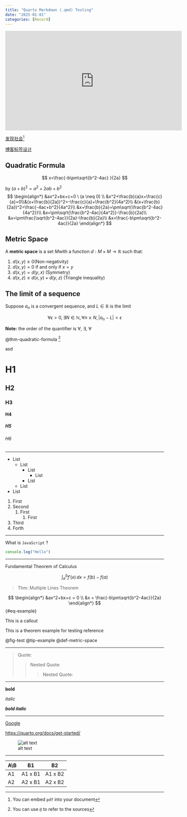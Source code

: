 ```yaml
---
title: "Quarto Markdown (.qmd) Testing"
date: "2025-01-01"
categories: [Record]
---
```


<iframe width="560" height="315" src="https://www.youtube.com/embed/x3tPr3nkzqQ?si=H1kkfb5Gs9X394uc" title="YouTube video player" frameborder="0" allow="accelerometer; autoplay; clipboard-write; encrypted-media; gyroscope; picture-in-picture; web-share" referrerpolicy="strict-origin-when-cross-origin" allowfullscreen></iframe>


[发现社会](./pdfs/发现社会.pdf)[^1]

[博客标签设计](博客标签设计.qmd)

::: {#thm-quadratic-formula}
## Quadratic Formula
$$
x=\frac{-b\pm\sqrt{b^2-4ac} }{2a} 
$$
:::



::: {.proof}
by $(a+b)^2=a^2+2ab+b^2$
$$
\begin{align*}
&ax^2+bx+c=0 \ (a \neq 0) \\
&x^2+\frac{b}{a}x+\frac{c}{a}=0\\&(x+\frac{b}{2a})^2=-\frac{c}{a}+\frac{b^2}{4a^2}\\
&(x+\frac{b}{2a})^2=\frac{-4ac+b^2}{4a^2}\\
&x+\frac{b}{2a}=\pm\sqrt{\frac{b^2-4ac}{4a^2}}\\
&x=\pm\sqrt{\frac{b^2-4ac}{4a^2}}-\frac{b}{2a}\\
&x=\pm\frac{\sqrt{b^2-4ac}}{2a}-\frac{b}{2a}\\
&x=\frac{-b\pm\sqrt{b^2-4ac}}{2a}
\end{align*}
$$
:::

::: {#def-metric-space}

## Metric Space

A **metric space** is a set $M$with a function $d: M \times M \to \mathbb{R}$ such that:

1. $d(x, y) \geq 0$(Non-negativity)
2. $d(x, y) = 0$ if and only if $x = y$
3. $d(x, y) = d(y, x)$ (Symmetry)
4. $d(x, z) \leq d(x, y) + d(y, z)$ (Triangle inequality)
:::

::: {#def-seq-limit}

## The limit of a sequence

Suppose $a_n$ is a convergent sequence, and $L \in \mathbb{R}$ is the limit

$$
\forall \epsilon > 0,
\exists N \in \mathbb{N},
\forall n \geq N,
|a_n-L| \lt \epsilon
$$
:::

**Note:** the order of the quantifier is $\forall$, $\exists$, $\forall$

@thm-quadratic-formula [^2]

asd

# H1

## H2

### H3

#### H4

##### H5

###### H6

------------------------------------------------------------------------

- List
  - List
    - List
      - List
    - List
  - List
- List

1.  First
2.  Second
    1.  First
        1.  First
3.  Third
4.  Forth

---

What is `JavaScript` ?

``` js
console.log("Hello")
```

---

Fundamental Theorem of Calculus

$$
\int_a^b f'(x) \, dx = f(b) - f(a)
$$

> Thm: Multiple Lines Theorem

$$
\begin{align*}
&ax^2+bx+c = 0 \\ 
&x = \frac{-b\pm\sqrt{b^2-4ac}}{2a}
\end{align*}
$$ {#eq-example}

::: {#tip-example .callout-tip}
This is a callout
:::

::: {#thm-example}
This is a theorem example for testing reference
:::

@fig-test
@tip-example
@def-metric-space

---

> Quote:
>
> > Nested Quote:
> >
> > > Nested Quote:

---

**bold**

*italic*

***bold italic***

---

[Google](https://www.google.com)

<https://quarto.org/docs/get-started/>

![alt text](<images/Quarto Markdown (.qmd) Testing/image.png>){#fig-test}

---

| A\\B | B1      | B2      |
|------|---------|---------|
| A1   | A1 x B1 | A1 x B2 |
| A2   | A2 x B1 | A2 x B2 |


[^1]: You can embed `pdf` into your document
[^2]: You can use `@` to refer to the sources